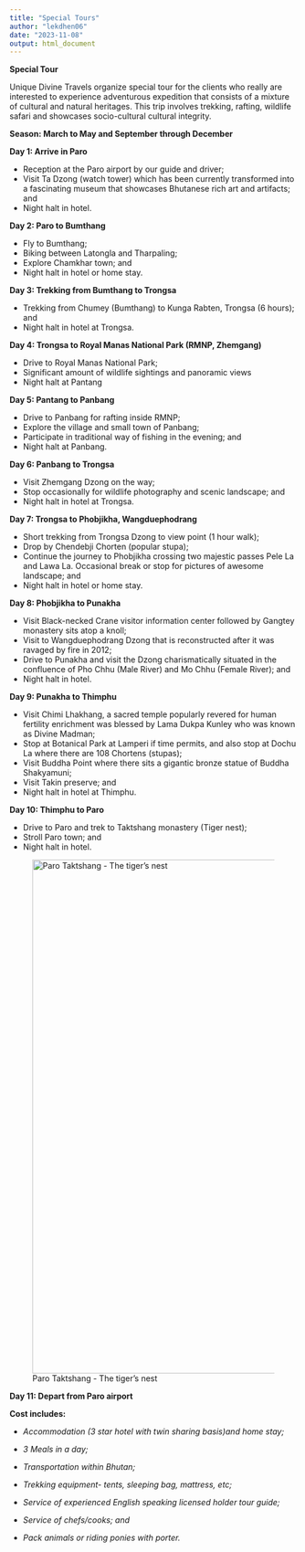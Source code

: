 ```yaml
---
title: "Special Tours"
author: "lekdhen06"
date: "2023-11-08"
output: html_document
---
```


**Special Tour**

Unique Divine Travels organize special tour for the clients who really are interested to experience adventurous expedition that consists of a mixture of cultural and natural heritages. This trip involves trekking, rafting, wildlife safari and showcases socio-cultural cultural integrity.

**Season: March to May and September through December**

**Day 1: Arrive in Paro**

-   Reception at the Paro airport by our guide and driver;
-   Visit Ta Dzong (watch tower) which has been currently transformed into a fascinating museum that showcases Bhutanese rich art and artifacts; and
-   Night halt in hotel.

**Day 2: Paro to Bumthang**

-   Fly to Bumthang;
-   Biking between Latongla and Tharpaling;
-   Explore Chamkhar town; and
-   Night halt in hotel or home stay.

**Day 3: Trekking from Bumthang to Trongsa**

-   Trekking from Chumey (Bumthang) to Kunga Rabten, Trongsa (6 hours); and
-   Night halt in hotel at Trongsa.

**Day 4: Trongsa to Royal Manas National Park (RMNP, Zhemgang)**

-   Drive to Royal Manas National Park;
-   Significant amount of wildlife sightings and panoramic views
-   Night halt at Pantang

**Day 5: Pantang to Panbang**

-   Drive to Panbang for rafting inside RMNP;
-   Explore the village and small town of Panbang;
-   Participate in traditional way of fishing in the evening; and
-   Night halt at Panbang.

**Day 6: Panbang to Trongsa**

-   Visit Zhemgang Dzong on the way;
-   Stop occasionally for wildlife photography and scenic landscape; and
-   Night halt in hotel at Trongsa.

**Day 7: Trongsa to Phobjikha, Wangduephodrang**

-   Short trekking from Trongsa Dzong to view point (1 hour walk);
-   Drop by Chendebji Chorten (popular stupa);
-   Continue the journey to Phobjikha crossing two majestic passes Pele La and Lawa La. Occasional break or stop for pictures of awesome landscape; and
-   Night halt in hotel or home stay.

**Day 8: Phobjikha to Punakha**

-   Visit Black-necked Crane visitor information center followed by Gangtey monastery sits atop a knoll;
-   Visit to Wangduephodrang Dzong that is reconstructed after it was ravaged by fire in 2012;
-   Drive to Punakha and visit the Dzong charismatically situated in the confluence of Pho Chhu (Male River) and Mo Chhu (Female River); and
-   Night halt in hotel.

**Day 9: Punakha to Thimphu**

-   Visit Chimi Lhakhang, a sacred temple popularly revered for human fertility enrichment was blessed by Lama Dukpa Kunley who was known as Divine Madman;
-   Stop at Botanical Park at Lamperi if time permits, and also stop at Dochu La where there are 108 Chortens (stupas);
-   Visit Buddha Point where there sits a gigantic bronze statue of Buddha Shakyamuni;
-   Visit Takin preserve; and\
-   Night halt in hotel at Thimphu.

**Day 10: Thimphu to Paro**

-   Drive to Paro and trek to Taktshang monastery (Tiger nest);
-   Stroll Paro town; and
-   Night halt in hotel.

![Paro Taktshang - The tiger's nest](/img/Paro-taktshang.jpg){width="900"}

**Day 11: Depart from Paro airport**

**Cost includes:**

-   *Accommodation (3 star hotel with twin sharing basis)and home stay;*

-   *3 Meals in a day;*

-   *Transportation within Bhutan;*

-   *Trekking equipment- tents, sleeping bag, mattress, etc;*

-   *Service of experienced English speaking licensed holder tour guide;*

-   *Service of chefs/cooks; and*

-   *Pack animals or riding ponies with porter.*

